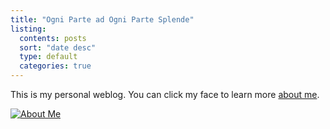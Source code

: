 ```yaml
---
title: "Ogni Parte ad Ogni Parte Splende"
listing:
  contents: posts
  sort: "date desc"
  type: default
  categories: true
---
```


This is my personal weblog.  You can click my face to learn more [about me](about.qmd).

[![About Me](images/justinian.jpeg)](about.qmd)



